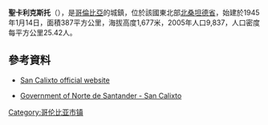 <!-- 檔案不存在 [[Image:Colombia_-_Norte_de_Santander_-_San_Calixto.svg/right|thumb]] -->
'''聖卡利克斯托'''（{{lang-es|San Calixto}}），是[[哥倫比亞|哥倫比亞]]的城鎮，位於該國東北部[[北桑坦德省|北桑坦德省]]，始建於1945年1月14日，面積387平方公里，海拔高度1,677米，2005年人口9,837，人口密度每平方公里25.42人。

==參考資料==
* {{es icon}}[https://archive.is/20121127231643/http://sancalixto-nortedesantander.gov.co/sitio.shtml?apc=I----&x=1865909 San Calixto official website]
* {{es icon}}[https://web.archive.org/web/20070927051758/http://www.nortedesantander.gov.co/nortedesantander/home_1/htm/cont.jsp?rec=not_1344.jsp Government of Norte de Santander - San Calixto]

{{coord|8|24|N|73|13|W|region:CO_type:city_source:GNS-enwiki|display=title}}

{{Colombia-geo-stub}}
[[Category:哥伦比亚市镇|Category:哥伦比亚市镇]]